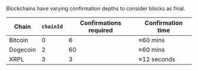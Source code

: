 Blockchains have varying confirmation depths to consider blocks as final.

| Chain    | `chainId` | Confirmations required | Confirmation time |
| -------- | --------- | ---------------------- | ----------------- |
| Bitcoin  | 0         | 6                      | ≈60 mins          |
| Dogecoin | 2         | 60                     | ≈60 mins          |
| XRPL     | 3         | 3                      | ≈12 seconds       |
